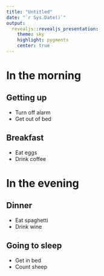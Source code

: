 ```yaml
---
title: "Untitled"
date: "`r Sys.Date()`" 
output:
  revealjs::revealjs_presentation:
    theme: sky
    highlight: pygments
    center: true
---
```


# In the morning

## Getting up

-   Turn off alarm
-   Get out of bed

## Breakfast

-   Eat eggs
-   Drink coffee

# In the evening

## Dinner

-   Eat spaghetti
-   Drink wine

## Going to sleep

-   Get in bed
-   Count sheep
